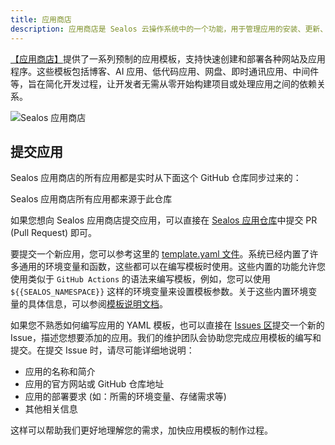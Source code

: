 ```yaml
---
title: 应用商店
description: 应用商店是 Sealos 云操作系统中的一个功能，用于管理应用的安装、更新、删除等操作。
---
```


[【应用商店】](https://template.hzh.sealos.run)提供了一系列预制的应用模板，支持快速创建和部署各种网站及应用程序。这些模板包括博客、AI 应用、低代码应用、网盘、即时通讯应用、中间件等，旨在简化开发过程，让开发者无需从零开始构建项目或处理应用之间的依赖关系。

![Sealos 应用商店](./images/sealos-app-store.zh-cn.png)

## 提交应用

Sealos 应用商店的所有应用都是实时从下面这个 GitHub 仓库同步过来的：

<Cards>
  <Card
    href="https://github.com/labring-actions/templates"
    title="Sealos 应用仓库"
  >
    Sealos 应用商店所有应用都来源于此仓库
  </Card>
</Cards>

如果您想向 Sealos 应用商店提交应用，可以直接在 [Sealos 应用仓库](https://github.com/labring-actions/templates)中提交 PR (Pull Request) 即可。

要提交一个新应用，您可以参考这里的 [template.yaml 文件](https://github.com/labring-actions/templates/blob/main/template.yaml)。系统已经内置了许多通用的环境变量和函数，这些都可以在编写模板时使用。这些内置的功能允许您使用类似于 `GitHub Actions` 的语法来编写模板，例如，您可以使用 `${{SEALOS_NAMESPACE}}` 这样的环境变量来设置模板参数。关于这些内置环境变量的具体信息，可以参阅[模板说明文档](https://github.com/labring-actions/templates/blob/main/example_zh.md)。

如果您不熟悉如何编写应用的 YAML 模板，也可以直接在 [Issues 区](https://github.com/labring-actions/templates/issues)提交一个新的 Issue，描述您想要添加的应用。我们的维护团队会协助您完成应用模板的编写和提交。在提交 Issue 时，请尽可能详细地说明：

- 应用的名称和简介
- 应用的官方网站或 GitHub 仓库地址
- 应用的部署要求 (如：所需的环境变量、存储需求等)
- 其他相关信息

这样可以帮助我们更好地理解您的需求，加快应用模板的制作过程。









